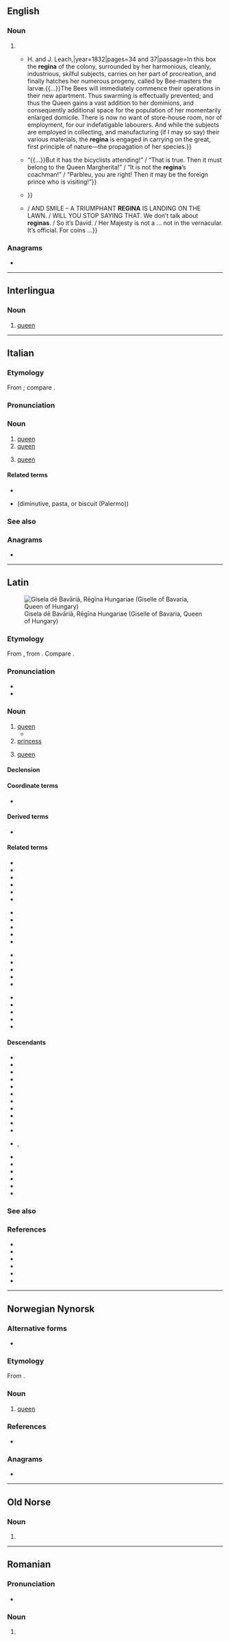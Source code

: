 {{also|Regina|regină|reġina|Regína|Regīna}}
==English==

===Noun===
{{en-noun}}

# {{alternative case form of|en|Regina|t=queen}}
#* {{quote-book|en|author=Thomas Nutt|chapter=Bee-Boxes and Managament of Bees in them|title=Humanity to Honey Bees: or, Practical Directions for the Management of Honey Bees upon an Improved and Humane Plan,{{nb...|by Which the Lives of Bees May Be Preserved, and Abundance of Honey of a Superior Quality May Be Obtained.}}|location=Wisbech, Cambridgeshire|publisher={{...|Printed by}}H. and J. Leach,{{nb...|for the author, of whom it may be had at Moulton-Chapel, or at 131, High Holborn, London.}}|year=1832|pages=34 and 37|passage=In this box the '''regina''' of the colony, surrounded by her harmonious, cleanly, industrious, skilful subjects, carries on her part of procreation, and finally hatches her numerous progeny, called by Bee-masters the larvæ.{{...}}The Bees will immediately commence their operations in their new apartment. Thus swarming is effectually prevented; and thus the Queen gains a vast addition to her dominions, and consequently additional space for the population of her momentarily enlarged domicile. There is now no want of store-house room, nor of employment, for our indefatigable labourers. And while the subjects are employed in collecting, and manufacturing (if I may so say) their various materials, the '''regina''' is engaged in carrying on the great, first principle of nature—the propagation of her species.}}
#* {{quote-book|en|author=Olive M. Briggs|title=The Fir and the Palm|location=New York, N.Y.|publisher=[[w:Charles Scribner's Sons|Charles Scribner’s Sons]]|year=1910|pages=94 and 287|passage=Chiri says: “Pouf, child! That is not because she is grand. The '''Regina''' Margherita is grander, and she bows and smiles a dozen ways all at once. It is the heart.” Chiri says that—but if it is only the heart, she herself would make a very grand lady because her heart is of gold; and her smile is better than the '''regina'''’s, although some of her teeth are quite gone, and her skin is dark like the castagnola.{{...}}“{{...}}But it has the bicyclists attending!”&nbsp;/ “That is true. Then it must belong to the Queen Margherita!”&nbsp;/ “It is not the '''regina'''’s coachman!”&nbsp;/ “Parbleu, you are right! Then it may be the foreign prince who is visiting!”}}
#* {{quote-journal|en|journal={{w|The Spectator}}|year=1977|page=28|column=3|passage=He is, in any case, extremist enough to have decided to assassinate the Queen, out of frustration with his ‘token life, token education, token job, token family.’ He impresses Percy with his proposal to restore the ‘Ancient Kingdom of Northumbria’ and persuades him to help with the ‘reginicide.’ But the '''regina''' changes her route{{...}}}}
#* {{quote-book|en|author=Vanessa Brooks|title=Queen’s English|location=London|publisher=Josef Weinberger Plays|year=2006|pages=63 and 75|isbn=0-85676-287-3|passage={{smc|George}} No. Don’t ring the&nbsp;…&nbsp;/ ({{smc|Ruby}} ''rings the bell several times.'')&nbsp;/ {{smc|Ruby}} Thank you. The '''Regina''' is rapidly approaching./{{...}}/ {{smc|Ruby}} AND SMILE&nbsp;– A TRIUMPHANT '''REGINA''' IS LANDING ON THE LAWN.&nbsp;/ {{smc|George}} WILL YOU STOP SAYING THAT. We don’t talk about '''reginas'''.&nbsp;/ {{smc|Ruby}} So it’s David.&nbsp;/ {{smc|George}} Her Majesty is not a&nbsp;… not in the vernacular. It’s official. For coins&nbsp;…}}

===Anagrams===
* {{anagrams|en|a=aeginr|Aigner|Gainer|Gearin|Reagin|anigre|earing|gainer|in gear|inrage|raigne|reagin|regain|regian}}

----

==Interlingua==

===Noun===
{{ia-noun}}

# [[queen]]

----

==Italian==
{{wikipedia|lang=it}}

===Etymology===
From {{inh|it|la|rēgīna}}; compare {{cog|es|reina}}.

===Pronunciation===
{{it-pr|regìna}}

===Noun===
{{it-noun|f|m=re}}

# [[queen]] {{gloss|monarch}}
# [[queen]] {{gloss|male homosexual}}
# {{lb|it|chess|cards}} [[queen]]

====Related terms====
* {{l|it|reginetta}}
* {{l|it|reginella}} (diminutive, pasta, or biscuit (Palermo))

===See also===
{{table:chess pieces/it}}
{{table:playing cards/it}}

===Anagrams===
* {{anagrams|it|a=aeginr|argine|gerani|ignare|regnai}}

{{C|it|Heads of state|Monarchy}}

----

==Latin==
[[Image:Giselle of Bavaria.jpg|thumb|Gisela dē Bavāriā, Rēgīna Hungariae (Giselle of Bavaria, Queen of Hungary)]]

===Etymology===
From {{inh|la|itc-pro|*rēginā}}, from {{der|la|ine-pro|*h₃rḗǵnih₂||queen}}. Compare {{uder|en|sa|राज्ञी|tr=rā́jñī||queen, princess}}.

===Pronunciation===
* {{la-IPA|rēgīna|eccl=yes}}
* {{audio|la|la-cls-regina.ogg|Audio (Classical)}}

===Noun===
{{la-noun|rēgīna<1>}}

# [[queen]]
#* {{Q|la|Ovid|Fasti|6|37-38|quote=‘cūr igitur '''rēgīna''' vocor prīncepsque deārum?<br/>aurea cūr dextrae scēptra dedēre meae?’|trans=''“Therefore, why am I being called '''queen''' and foremost of the goddesses? Why have they given me a golden scepter for my right hand?”''<br/>(The poetic voice is that of {{w|Juno (mythology)}}.)}}
# [[princess]]
# {{lb|la|Later Latin|chess}} [[queen]]

====Declension====
{{la-ndecl|rēgīna<1>}}

====Coordinate terms====
* {{l|la|rēx}}

====Derived terms====
* {{l|la|rēgīnula}}

====Related terms====
{{top4}}
* {{l|la|rēgālēs}}
* {{l|la|rēgālia}}
* {{l|la|rēgālis}}
* {{l|la|rēgāliter}}
* {{l|la|regibilis}}
* {{l|la|rēgificē}}
{{mid4}}
* {{l|la|rēgificus}}
* {{l|la|regifugium}}
* {{l|la|rēgillus}}
* {{l|la|regimen}}
* {{l|la|regimentum}}
{{mid4}}
* {{l|la|rēgia}}
* {{l|la|rēgius}}
* {{l|la|regnātor}}
* {{l|la|regnātrix}}
* {{l|la|regnicola}}
{{mid4}}
* {{l|la|regnō}}
* {{l|la|rēgnum}}
* {{l|la|regō}}
* {{l|la|regulus}}
* {{l|la|rēx}}
{{bottom}}

====Descendants====
{{top2}}
* {{desc|ast|reina}}
* {{desc|fur|reìne}}
* {{desc|it|regina}}
* {{desc|mt|reġina}}
* {{desc|nap|riggina}}
* {{desctree|fro|royne}}
* {{desctree|pro|reina}}
* {{desctree|roa-opt|reỹa}}
* {{desctree|osp|reyna}}
* {{desc|rm|regina|rigegna|raïna}}
* {{desc|sc|reina|arreina}}
* {{desc|scn|rijina}} {{qualifier|obsolete}}, {{l|scn|riggina}} {{qualifier|influenced by Italian}}
* {{desc|vec|rexina}}
* {{desc|wa|royinne}}
* {{desc|eu|erregina|bor=1}}
* {{desc|en|Regina|bor=1}}
* {{desc|ro|regină|bor=1}}
* {{desc|mul|Regina|alt=''Regina''|bor=1}}
{{bottom}}

===See also===
{{table:chess pieces/la}}

===References===
* {{R:L&S}}
* {{R:Elementary Lewis}}
* {{R:du Cange}}
* {{R:Gaffiot}}
* {{R:Smith's Geography}}
* {{R:Stillwell}}

{{C|la|Monarchy}}
{{topics|la|Titles|Heads of state}}

----

==Norwegian Nynorsk==

===Alternative forms===
* {{l|nn|R}} {{q|abbreviation}}

===Etymology===
From {{bor|nn|la|regina}}.

===Noun===
{{nn-noun-f1}}

# [[queen]]
#: {{coordinate terms|nn|rex}}
#: {{syn|nn|dronning}}

===References===
* {{R:The Nynorsk Dictionary}}

===Anagrams===
* {{anagrams|nn|a=aeignr|eignar|greina}}

----

==Old Norse==

===Noun===
{{head|non|noun form}}

# {{infl of|non|regi|g=f||acc|s|def}}

----

==Romanian==

===Pronunciation===
* {{IPA|ro|[reˈd͡ʒi.na]}}

===Noun===
{{head|ro|noun form|g=f}}

# {{noun form of|ro|regină||def|nom//acc|s}}